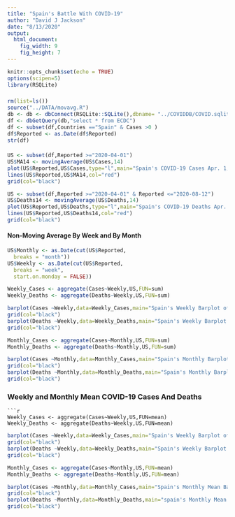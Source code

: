 ---
title: "Spain's Battle With COVID-19"
author: "David J Jackson"
date: "8/13/2020"
output: 
  html_document: 
    fig_width: 9
    fig_height: 7
---

```{r setup, include=FALSE,message=FALSE}
knitr::opts_chunk$set(echo = TRUE)
options(scipen=5)
library(RSQLite)
```
###

```{r}
rm(list=ls())
source("../DATA/movavg.R")
db <- db <- dbConnect(RSQLite::SQLite(),dbname= "../COVIDDB/COVID.sqlite3")
df <- dbGetQuery(db,"select * from ECDC")
df <- subset(df,Countries =="Spain" & Cases >0 )
df$Reported <- as.Date(df$Reported)
str(df)

```

#### 

```{r}
US <- subset(df,Reported >="2020-04-01")
US$MA14 <- movingAverage(US$Cases,14)
plot(US$Reported,US$Cases,type="l",main="Spain's COVID-19 Cases Apr. 1,2020 - Aug. 13, 2020")
lines(US$Reported,US$MA14,col="red")
grid(col="black")
```
```{r}
US <- subset(df,Reported >="2020-04-01" & Reported <="2020-08-12")
US$Deaths14 <- movingAverage(US$Deaths,14)
plot(US$Reported,US$Deaths,type="l",main="Spain's COVID-19 Deaths Apr. 1,2020 - Aug. 12, 2020")
lines(US$Reported,US$Deaths14,col="red")
grid(col="black")
```

#### Non-Moving Average By Week and By Month

```{r}
US$Monthly <- as.Date(cut(US$Reported,
  breaks = "month"))
US$Weekly <- as.Date(cut(US$Reported,
  breaks = "week",
  start.on.monday = FALSE))

```
```{r}
Weekly_Cases <- aggregate(Cases~Weekly,US,FUN=sum)
Weekly_Deaths <- aggregate(Deaths~Weekly,US,FUN=sum)

```
```{r}
barplot(Cases ~Weekly,data=Weekly_Cases,main="Spain's Weekly Barplot of Cases")
grid(col="black")
barplot(Deaths ~Weekly,data=Weekly_Deaths,main="Spain's Weekly Barplot of Deaths")
grid(col="black")
```
```{r}

Monthly_Cases <- aggregate(Cases~Monthly,US,FUN=sum)
Monthly_Deaths <- aggregate(Deaths~Monthly,US,FUN=sum)
```
```{r}
barplot(Cases ~Monthly,data=Monthly_Cases,main="Spain's Monthly Barplot of Total Cases")
grid(col="black")
barplot(Deaths ~Monthly,data=Monthly_Deaths,main="Spain's Monthly Barplot of Total Deaths")
grid(col="black")
```

### Weekly and Monthly Mean COVID-19 Cases And Deaths

```
```{r}
Weekly_Cases <- aggregate(Cases~Weekly,US,FUN=mean)
Weekly_Deaths <- aggregate(Deaths~Weekly,US,FUN=mean)

```
```{r}
barplot(Cases ~Weekly,data=Weekly_Cases,main="Spain's Weekly Barplot of Mean Cases")
grid(col="black")
barplot(Deaths ~Weekly,data=Weekly_Deaths,main="Spain's Weekly Barplot of Mean Deaths")
grid(col="black")
```
```{r}

Monthly_Cases <- aggregate(Cases~Monthly,US,FUN=mean)
Monthly_Deaths <- aggregate(Deaths~Monthly,US,FUN=mean)
```
```{r}
barplot(Cases ~Monthly,data=Monthly_Cases,main="Spain's Monthly Mean Barplot of Cases")
grid(col="black")
barplot(Deaths ~Monthly,data=Monthly_Deaths,main="spain's Monthly Mean Barplot of Deaths")
grid(col="black")
```

